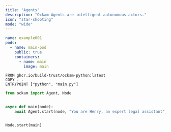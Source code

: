 ```yaml
---
title: "Agents"
description: "Ockam Agents are intelligent autonomous actors."
icon: "star-shooting"
mode: "wide"
---
```


```yaml ockam.yaml
name: example001
pods:
  - name: main-pod
    public: true
    containers:
      - name: main
        image: main
```

``` images/main/Dockerfile
FROM ghcr.io/build-trust/ockam-python:latest
COPY . .
ENTRYPOINT ["python", "main.py"]
```

```python images/main/main.py
from ockam import Agent, Node


async def main(node):
    await Agent.start(node, "You are Henry, an expert legal assistant", "henry")


Node.start(main)
```